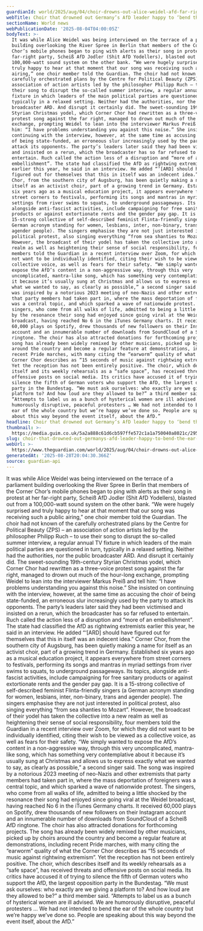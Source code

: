 ```yaml
---
guardianId: world/2025/aug/04/choir-drowns-out-alice-weidel-afd-far-right-germany
webTitle: Choir that drowned out Germany’s AfD leader happy to ‘bend the ear’ of country
sectionName: World news
webPublicationDate: '2025-08-04T04:00:05Z'
bodyText: >-
  It was while Alice Weidel was being interviewed on the terrace of a parliament
  building overlooking the River Spree in Berlin that members of the Corner
  Chor’s mobile phones began to ping with alerts as their song in protest at her
  far-right party, Scheiß AfD Jodler (Shit AfD Yodellers), blasted out from a
  100,000-watt sound system on the other bank. “We were hugely surprised and
  truly happy to hear at that moment that our song was receiving such a public
  airing,” one choir member told the Guardian. The choir had not known of the
  carefully orchestrated plans by the Centre for Political Beauty (ZPS) – an
  association of action artists led by the philosopher Philipp Ruch – to use
  their song to disrupt the so-called summer interview, a regular annual TV
  fixture in which leaders of the main political parties are questioned in turn,
  typically in a relaxed setting. Neither had the authorities, nor the public
  broadcaster ARD. And disrupt it certainly did. The sweet-sounding 19th-century
  Styrian Christmas yodel, which Corner Chor had rewritten as a three-voice
  protest song against the far right, managed to drown out much of the hour-long
  exchange, prompting Weidel to lean into the interviewer Markus Preiß and tell
  him: “I have problems understanding you against this noise.” She insisted on
  continuing with the interview, however, at the same time as accusing the choir
  of being state-funded, an erroneous slur increasingly used by the party to
  attack its opponents. The party’s leaders later said they had been victimised
  and insisted on a rerun, which the broadcaster has so far refused to
  entertain. Ruch called the action less of a disruption and “more of an
  embellishment”. The state had classified the AfD as rightwing extremists
  earlier this year, he said in an interview. He added “‘[ARD] should have
  figured out for themselves that this in itself was an indecent idea.” Corner
  Chor, from the southern city of Augsburg, has been quietly making a name for
  itself as an activist choir, part of a growing trend in Germany. Established
  six years ago as a musical education project, it appears everywhere from
  street corners to festivals, performing its songs and mantras in myriad
  settings from river swims to squats, to underground passageways. Its topics,
  alongside anti-fascist activities, include campaigning for free sanitary
  products or against extortionate rents and the gender pay gap. It is a
  15-strong collective of self-described feminist Flinta-friendly singers (a
  German acronym standing for women, lesbians, inter, non-binary, trans and
  agender people). The singers emphasise they are not just interested in
  political protest, also singing everything “from sea shanties to Mozart”.
  However, the broadcast of their yodel has taken the collective into a new
  realm as well as heightening their sense of social responsibility, four
  members told the Guardian in a recent interview over Zoom, for which they did
  not want to be individually identified, citing their wish to be viewed as a
  collective voice, as well as fears for their safety. “We simply wanted to
  expose the AfD’s content in a non-aggressive way, through this very
  uncomplicated, mantra-like song, which has something very contemplative about
  it because it’s usually sung at Christmas and allows us to express exactly
  what we wanted to say, as clearly as possible,” a second singer said. The song
  was inspired by a notorious 2023 meeting of neo-Nazis and other extremists
  that party members had taken part in, where the mass deportation of foreigners
  was a central topic, and which sparked a wave of nationwide protest. The
  singers, who come from all walks of life, admitted to being a little shocked
  by the resonance their song had enjoyed since going viral at the Weidel
  broadcast, having reached No 6 in the iTunes Germany charts. It received
  60,000 plays on Spotify, drew thousands of new followers on their Instagram
  account and an innumerable number of downloads from SoundCloud of a Scheiß AfD
  ringtone. The choir has also attracted donations for forthcoming projects. The
  song has already been widely remixed by other musicians, picked up by choirs
  around the country and become a regular feature at demonstrations, including
  recent Pride marches, with many citing the “earworm” quality of what the
  Corner Chor describes as “15 seconds of music against rightwing extremism”.
  Yet the reception has not been entirely positive. The choir, which describes
  itself and its weekly rehearsals as a “safe space”, has received threats and
  offensive posts on social media. Its critics have accused it of trying to
  silence the fifth of German voters who support the AfD, the largest opposition
  party in the Bundestag. “We must ask ourselves: who exactly are we giving a
  platform to? And how loud are they allowed to be?” a third member said.
  “Attempts to label us as a bunch of hysterical women are ill advised. We are
  humorously disruptive, peaceful protesters … We had not intended to bend the
  ear of the whole country but we’re happy we’ve done so. People are speaking
  about this way beyond the event itself, about the AfD.”
headline: Choir that drowned out Germany’s AfD leader happy to ‘bend the ear’ of country
thumbnail: >-
  https://media.guim.co.uk/5a2a888c61d6cb597ffe572c1a1a750040a8021c/295_0_2953_2363/500.jpg
slug: choir-that-drowned-out-germanys-afd-leader-happy-to-bend-the-ear-of-country
webUrl: >-
  https://www.theguardian.com/world/2025/aug/04/choir-drowns-out-alice-weidel-afd-far-right-germany
generatedAt: '2025-08-28T20:04:30.366Z'
source: guardian-api
---
```

It was while Alice Weidel was being interviewed on the terrace of a parliament building overlooking the River Spree in Berlin that members of the Corner Chor’s mobile phones began to ping with alerts as their song in protest at her far-right party, Scheiß AfD Jodler (Shit AfD Yodellers), blasted out from a 100,000-watt sound system on the other bank. “We were hugely surprised and truly happy to hear at that moment that our song was receiving such a public airing,” one choir member told the Guardian. The choir had not known of the carefully orchestrated plans by the Centre for Political Beauty (ZPS) – an association of action artists led by the philosopher Philipp Ruch – to use their song to disrupt the so-called summer interview, a regular annual TV fixture in which leaders of the main political parties are questioned in turn, typically in a relaxed setting. Neither had the authorities, nor the public broadcaster ARD. And disrupt it certainly did. The sweet-sounding 19th-century Styrian Christmas yodel, which Corner Chor had rewritten as a three-voice protest song against the far right, managed to drown out much of the hour-long exchange, prompting Weidel to lean into the interviewer Markus Preiß and tell him: “I have problems understanding you against this noise.” She insisted on continuing with the interview, however, at the same time as accusing the choir of being state-funded, an erroneous slur increasingly used by the party to attack its opponents. The party’s leaders later said they had been victimised and insisted on a rerun, which the broadcaster has so far refused to entertain. Ruch called the action less of a disruption and “more of an embellishment”. The state had classified the AfD as rightwing extremists earlier this year, he said in an interview. He added “‘[ARD] should have figured out for themselves that this in itself was an indecent idea.” Corner Chor, from the southern city of Augsburg, has been quietly making a name for itself as an activist choir, part of a growing trend in Germany. Established six years ago as a musical education project, it appears everywhere from street corners to festivals, performing its songs and mantras in myriad settings from river swims to squats, to underground passageways. Its topics, alongside anti-fascist activities, include campaigning for free sanitary products or against extortionate rents and the gender pay gap. It is a 15-strong collective of self-described feminist Flinta-friendly singers (a German acronym standing for women, lesbians, inter, non-binary, trans and agender people). The singers emphasise they are not just interested in political protest, also singing everything “from sea shanties to Mozart”. However, the broadcast of their yodel has taken the collective into a new realm as well as heightening their sense of social responsibility, four members told the Guardian in a recent interview over Zoom, for which they did not want to be individually identified, citing their wish to be viewed as a collective voice, as well as fears for their safety. “We simply wanted to expose the AfD’s content in a non-aggressive way, through this very uncomplicated, mantra-like song, which has something very contemplative about it because it’s usually sung at Christmas and allows us to express exactly what we wanted to say, as clearly as possible,” a second singer said. The song was inspired by a notorious 2023 meeting of neo-Nazis and other extremists that party members had taken part in, where the mass deportation of foreigners was a central topic, and which sparked a wave of nationwide protest. The singers, who come from all walks of life, admitted to being a little shocked by the resonance their song had enjoyed since going viral at the Weidel broadcast, having reached No 6 in the iTunes Germany charts. It received 60,000 plays on Spotify, drew thousands of new followers on their Instagram account and an innumerable number of downloads from SoundCloud of a Scheiß AfD ringtone. The choir has also attracted donations for forthcoming projects. The song has already been widely remixed by other musicians, picked up by choirs around the country and become a regular feature at demonstrations, including recent Pride marches, with many citing the “earworm” quality of what the Corner Chor describes as “15 seconds of music against rightwing extremism”. Yet the reception has not been entirely positive. The choir, which describes itself and its weekly rehearsals as a “safe space”, has received threats and offensive posts on social media. Its critics have accused it of trying to silence the fifth of German voters who support the AfD, the largest opposition party in the Bundestag. “We must ask ourselves: who exactly are we giving a platform to? And how loud are they allowed to be?” a third member said. “Attempts to label us as a bunch of hysterical women are ill advised. We are humorously disruptive, peaceful protesters … We had not intended to bend the ear of the whole country but we’re happy we’ve done so. People are speaking about this way beyond the event itself, about the AfD.”
